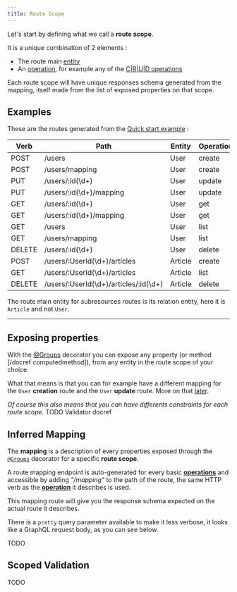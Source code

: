 ```yaml
---
title: Route Scope
---
```



Let's start by defining what we call a **route scope**.

It is a unique combination of 2 elements :

-   The route main [entity](https://typeorm.io/#/entities/what-is-entity)
-   An [operation](operations), for example any of the [C|R|U|D operations](/definitions#groupsoperation)

Each route scope will have unique responses schema generated from the mapping, itself made from the list of exposed
properties on that scope.

## Examples

These are the routes generated from the [Quick start example](../getting-started/quick-start) :

| Verb   | Path                                  | Entity  | Operation |
| ------ | ------------------------------------- | ------- | --------- |
| POST   | /users                                | User    | create    |
| POST   | /users/mapping                        | User    | create    |
| PUT    | /users/:id(\d+)                       | User    | update    |
| PUT    | /users/:id(\d+)/mapping               | User    | update    |
| GET    | /users/:id(\d+)                       | User    | get       |
| GET    | /users/:id(\d+)/mapping               | User    | get       |
| GET    | /users                                | User    | list      |
| GET    | /users/mapping                        | User    | list      |
| DELETE | /users/:id(\d+)                       | User    | delete    |
| POST   | /users/:UserId(\d+)/articles          | Article | create    |
| GET    | /users/:UserId(\d+)/articles          | Article | list      |
| DELETE | /users/:UserId(\d+)/articles/:id(\d+) | Article | delete    |

<DocAlert status="info" mt="20px">

The route main entity for subresources routes is its relation entity, here it is `Article` and not `User`.

</DocAlert>

---

## Exposing properties

With the [@Groups](/definitions#groups) decorator you can expose any property (or method [/docref computedmethod]), from
any entity in the route scope of your choice.

What that means is that you can for example have a different mapping for the `User` **creation** route and the `User`
**update** route. More on that [later](groups).

_Of course this also means that you can have differents constraints for each route scope._ TODO Validator docref

## Inferred Mapping

The **mapping** is a description of every properties exposed through the [`@Groups`](/definitions#groups) decorator for
a specific **route scope**.

A route mapping endpoint is auto-generated for every basic [**operations**](/entity-routes/operations/) and accessible
by adding _"/mapping"_ to the path of the route, the same HTTP verb as the [**operation**](/entity-routes/operations/)
it describes is used.

This mapping route will give you the response schema expected on the actual route it describes.

<DocAlert status="info" mt="20px">

There is a `pretty` query parameter available to make it less verbose, it looks like a GraphQL request body, as you can
see below.

</DocAlert>

TODO

## Scoped Validation

TODO
